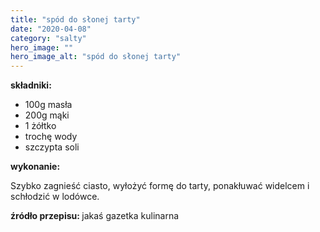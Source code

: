 ```yaml
---
title: "spód do słonej tarty"
date: "2020-04-08"
category: "salty"
hero_image: ""
hero_image_alt: "spód do słonej tarty"
---
```


<!--more ... -->

<strong>składniki:</strong>
<ul>
  <li>100g masła</li>
  <li>200g mąki</li>
  <li>1 żółtko</li>
  <li>trochę wody</li>
  <li>szczypta soli</li>
</ul>
<strong>wykonanie:</strong>

Szybko zagnieść ciasto, wyłożyć formę do tarty, ponakłuwać widelcem i schłodzić w lodówce.

<strong>źródło przepisu: </strong>jakaś gazetka kulinarna
